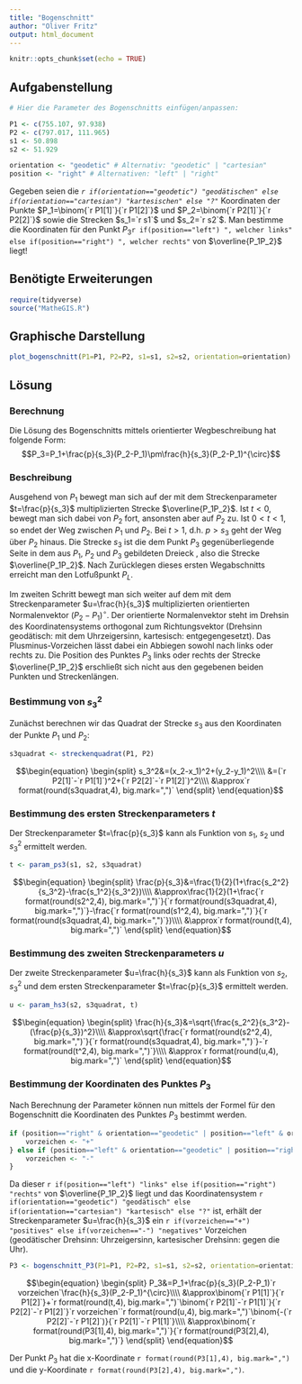 ```yaml
---
title: "Bogenschnitt"
author: "Oliver Fritz"
output: html_document
---
```


```r
knitr::opts_chunk$set(echo = TRUE)
```

## Aufgabenstellung

```r

# Hier die Parameter des Bogenschnitts einfügen/anpassen:

P1 <- c(755.107, 97.938)
P2 <- c(797.017, 111.965)
s1 <- 50.898
s2 <- 51.929

orientation <- "geodetic" # Alternativ: "geodetic" | "cartesian"
position <- "right" # Alternativen: "left" | "right"
```

Gegeben seien die *`r if(orientation=="geodetic") "geodätischen" else if(orientation=="cartesian") "kartesischen" else "?"`* Koordinaten der Punkte $P_1=\binom{`r P1[1]`}{`r P1[2]`}$ und $P_2=\binom{`r P2[1]`}{`r P2[2]`}$ sowie die Strecken $s_1=`r s1`$ und $s_2=`r s2`$. Man bestimme die Koordinaten für den Punkt $P_3$`r if(position=="left") ", welcher links" else if(position=="right") ", welcher rechts"` von $\overline{P_1P_2}$ liegt!

## Benötigte Erweiterungen
```r
require(tidyverse)
source("MatheGIS.R")
```

## Graphische Darstellung

```r
plot_bogenschnitt(P1=P1, P2=P2, s1=s1, s2=s2, orientation=orientation)
```

## Lösung

### Berechnung

Die Lösung des Bogenschnitts mittels orientierter Wegbeschreibung hat folgende Form:
$$P_3=P_1+\frac{p}{s_3}(P_2-P_1)\pm\frac{h}{s_3}(P_2-P_1)^{\circ}$$

### Beschreibung

Ausgehend von $P_1$ bewegt man sich auf der mit dem Streckenparameter $t=\frac{p}{s_3}$ multiplizierten Strecke $\overline{P_1P_2}$. Ist $t<0$, bewegt man sich dabei von $P_2$ fort, ansonsten aber auf $P_2$ zu. Ist $0<t<1$, so endet der Weg zwischen $P_1$ und $P_2$. Bei $t>1$, d.h. $p>s_3$ geht der Weg über $P_2$ hinaus. Die Strecke $s_3$ ist die dem Punkt $P_3$ gegenüberliegende Seite in dem aus $P_1$, $P_2$ und $P_3$ gebildeten Dreieck , also die Strecke $\overline{P_1P_2}$. Nach Zurücklegen dieses ersten Wegabschnitts erreicht man den Lotfußpunkt $P_L$.

Im zweiten Schritt bewegt man sich weiter auf dem mit dem Streckenparameter $u=\frac{h}{s_3}$ multiplizierten orientierten Normalenvektor $(P_2-P_1)^{\circ}$. Der orientierte Normalenvektor steht im Drehsin des Koordinatensystems orthogonal zum Richtungsvektor (Drehsinn geodätisch: mit dem Uhrzeigersinn, kartesisch: entgegengesetzt). Das Plusminus-Vorzeichen lässt dabei ein Abbiegen sowohl nach links oder rechts zu. Die Position des Punktes $P_3$ links oder rechts der Strecke $\overline{P_1P_2}$ erschließt sich nicht aus den gegebenen beiden Punkten und Streckenlängen.

### Bestimmung von $s_3^2$
Zunächst berechnen wir das Quadrat der Strecke $s_3$ aus den Koordinaten der Punkte $P_1$ und $P_2$:
```r
s3quadrat <- streckenquadrat(P1, P2)
```

$$\begin{equation}
\begin{split}
s_3^2&=(x_2-x_1)^2+(y_2-y_1)^2\\\\
&=(`r P2[1]`-`r P1[1]`)^2+(`r P2[2]`-`r P1[2]`)^2\\\\
&\approx`r format(round(s3quadrat,4), big.mark=",")`
\end{split}
\end{equation}$$

### Bestimmung des ersten Streckenparameters $t$

Der Streckenparameter $t=\frac{p}{s_3}$ kann als Funktion von $s_1$, $s_2$ und $s_3^2$ ermittelt werden.

```r
t <- param_ps3(s1, s2, s3quadrat)
```

$$\begin{equation}
\begin{split}
\frac{p}{s_3}&=\frac{1}{2}(1+\frac{s_2^2}{s_3^2}-\frac{s_1^2}{s_3^2})\\\\
&\approx\frac{1}{2}(1+\frac{`r format(round(s2^2,4), big.mark=",")`}{`r format(round(s3quadrat,4), big.mark=",")`}-\frac{`r format(round(s1^2,4), big.mark=",")`}{`r format(round(s3quadrat,4), big.mark=",")`})\\\\
&\approx`r format(round(t,4), big.mark=",")`
\end{split}
\end{equation}$$

### Bestimmung des zweiten Streckenparameters $u$

Der zweite Streckenparameter $u=\frac{h}{s_3}$ kann als Funktion von $s_2$, $s_3^2$ und dem ersten Streckenparameter $t=\frac{p}{s_3}$ ermittelt werden.

```r
u <- param_hs3(s2, s3quadrat, t)
```

$$\begin{equation}
\begin{split}
\frac{h}{s_3}&=\sqrt{\frac{s_2^2}{s_3^2}-(\frac{p}{s_3})^2}\\\\
&\approx\sqrt{\frac{`r format(round(s2^2,4), big.mark=",")`}{`r format(round(s3quadrat,4), big.mark=",")`}-`r format(round(t^2,4), big.mark=",")`}\\\\
&\approx`r format(round(u,4), big.mark=",")`
\end{split}
\end{equation}$$

### Bestimmung der Koordinaten des Punktes $P_3$

Nach Berechnung der Parameter können nun mittels der Formel für den Bogenschnitt die Koordinaten des Punktes $P_3$ bestimmt werden.

```r
if (position=="right" & orientation=="geodetic" | position=="left" & orientation=="cartesian") {
    vorzeichen <- "+"
} else if (position=="left" & orientation=="geodetic" | position=="right" & orientation=="cartesian") {
    vorzeichen <- "-"
}
```

Da dieser `r if(position=="left") "links" else if(position=="right") "rechts"` von $\overline{P_1P_2}$ liegt und das Koordinatensystem `r if(orientation=="geodetic") "geodätisch" else if(orientation=="cartesian") "kartesisch" else "?"` ist, erhält der Streckenparameter $u=\frac{h}{s_3}$ ein `r if(vorzeichen=="+") "positives" else if(vorzeichen=="-") "negatives"` Vorzeichen (geodätischer Drehsinn: Uhrzeigersinn, kartesischer Drehsinn: gegen die Uhr).

```r
P3 <- bogenschnitt_P3(P1=P1, P2=P2, s1=s1, s2=s2, orientation=orientation, position=position)
```

$$\begin{equation}
\begin{split}
P_3&=P_1+\frac{p}{s_3}(P_2-P_1)`r vorzeichen`\frac{h}{s_3}(P_2-P_1)^{\circ}\\\\
&\approx\binom{`r P1[1]`}{`r P1[2]`}+`r format(round(t,4), big.mark=",")`\binom{`r P2[1]`-`r P1[1]`}{`r P2[2]`-`r P1[2]`}`r vorzeichen``r format(round(u,4), big.mark=",")`\binom{-(`r P2[2]`-`r P1[2]`)}{`r P2[1]`-`r P1[1]`}\\\\
&\approx\binom{`r format(round(P3[1],4), big.mark=",")`}{`r format(round(P3[2],4), big.mark=",")`}
\end{split}
\end{equation}$$


Der Punkt $P_3$ hat die x-Koordinate `r format(round(P3[1],4), big.mark=",")` und die y-Koordinate `r format(round(P3[2],4), big.mark=",")`.